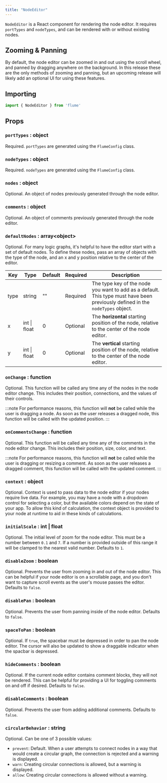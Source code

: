 ```yaml
---
title: "NodeEditor"
---
```


`NodeEditor` is a React component for rendering the node editor. It requires `portTypes` and `nodeTypes`, and can be rendered with or without existing nodes.

## Zooming & Panning

By default, the node editor can be zoomed in and out using the scroll wheel, and panned by dragging anywhere on the background. In this release these are the only methods of zooming and panning, but an upcoming release will likely add an optional UI for using these features.

## Importing

```js
import { NodeEditor } from 'flume'
```

## Props

### `portTypes` : object

Required. `portTypes` are generated using the `FlumeConfig` class.

### `nodeTypes` : object

Required. `nodeTypes` are generated using the `FlumeConfig` class.

### `nodes` : object

Optional. An object of nodes previously generated through the node editor.

### `comments` : object

Optional. An object of comments previously generated through the node editor.

### `defaultNodes` : array<object\>

Optional. For many logic graphs, it's helpful to have the editor start with a set of default nodes. To define these nodes, pass an array of objects with the type of the node, and an x and y position relative to the center of the editor.

| Key  | Type         | Default | Required | Description                                                                                                                   |
|------|--------------|---------|----------|-------------------------------------------------------------------------------------------------------------------------------|
| type | string       | ""      | Required | The type key of the node you want to add as a default. This type must have been previously defined in the `nodeTypes` object. |
| x    | int \| float | 0       | Optional | The **horizontal** starting position of the node, relative to the center of the node editor.                                       |
| y    | int \| float | 0       | Optional | The **vertical** starting position of the node, relative to the center of the node editor.                                         |

### `onChange` : function

Optional. This function will be called any time any of the nodes in the node editor change. This includes their position, connections, and the values of their controls.

:::note
For performance reasons, this function will **not** be called while the user is dragging a node. As soon as the user releases a dragged node, this function will be called with the updated position.
:::

### `onCommentsChange` : function

Optional. This function will be called any time any of the comments in the node editor change. This includes their position, size, color, and text.

:::note
For performance reasons, this function will **not** be called while the user is dragging or resizing a comment. As soon as the user releases a dragged comment, this function will be called with the updated comment.
:::

### `context` : object

Optional. Context is used to pass data to the node editor if your nodes require live data. For example, you may have a node with a dropdown control for selecting a color, but the available colors depend on the state of your app. To allow this kind of calculation, the context object is provided to your node at runtime to aid in these kinds of calculations.

### `initialScale` : int | float

Optional. The initial level of zoom for the node editor. This must be a number between `0.1` and `7`. If a number is provided outside of this range it will be clamped to the nearest valid number. Defaults to `1`.

### `disableZoom` : boolean

Optional. Prevents the user from zooming in and out of the node editor. This can be helpful if your node editor is on a scrollable page, and you don't want to capture scroll events as the user's mouse passes the editor. Defaults to `false`.

### `disablePan` : boolean

Optional. Prevents the user from panning inside of the node editor. Defaults to `false`.

### `spaceToPan` : boolean

Optional. If `true`, the spacebar must be depressed in order to pan the node editor. The cursor will also be updated to show a draggable indicator when the spacbar is depressed.

### `hideComments` : boolean

Optional. If the current node editor contains comment blocks, they will not be rendered. This can be helpful for providing a UI for toggling comments on and off if desired. Defaults to `false`.

### `disableComments` : boolean

Optional. Prevents the user from adding additional comments. Defaults to `false`.

### `circularBehavior` : string

Optional. Can be one of 3 possible values:

- `prevent`: Default. When a user attempts to connect nodes in a way that would create a circular graph, the connection is rejected and a warning is displayed.
- `warn`: Creating circular connections is allowed, but a warning is displayed.
- `allow`: Creating circular connections is allowed without a warning.
